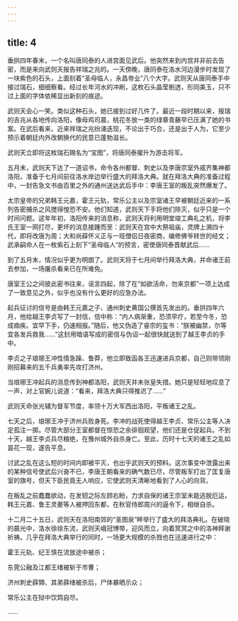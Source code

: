 ```yaml
---
---
---
```

title: 4
---




垂拱四年春末，一个名叫唐同泰的人进宫面见武后。他突然来到内宫并非前去告密，而是来向武则天报告祥瑞之兆的。一天傍晚，唐同泰在洛水河边漫步时发现了一块紫色的石头，上面刻着“圣母临人，永昌帝业”八个大字。武则天从唐同泰手中接过瑞石，细细察看。经过长年河水的冲刷，这枚石头晶莹剔透，形同美玉，只不过上面的字体依稀显出新刻的痕迹。

武则天会心一笑。类似这种石头，她已接到过好几件了。最近一段时期以来，报瑞的吉兆从各地传向洛阳，像母鸡司晨，桃花冬放一类的绿章青藤早已压满了她的书案。在武后看来，近来祥瑞之兆纷涌迭现，不论出于巧合，还是出于人为，它至少预示着朝廷内外改朝换代的民意已蓬勃滋长。

武则天立即将这枚瑞石赐名为“宝图”，将唐同泰擢升为游击将军。

五月末，武则天下达了一道诏书，命令各州都督、刺史以及李唐宗室外戚齐集神都洛阳，准备于七月间前往洛水岸边举行盛大的拜洛大典。就在拜洛大典的准备过程中，一封告急文书由百里之外的通州送达武后手中：李唐王室的叛乱突然爆发了。

太宗皇帝的兄弟韩王元嘉，霍王元轨，常乐公主以及宗室诸王早被朝廷近来的一系列告密捕杀之风搅得惶恐不安。他们知道，武则天下手将他们除灭，似乎只是一个时间问题。这年年初，洛阳传来的消息称，武则天将利用明堂竣工典礼之机，将李氏王室一网打尽，更坏的消息接踵而至：武则天在宫中大祭祖庙，灵牌上溯四十代，即将改唐为周；大和尚薛怀义正与一班僧侣日夜密商，编修佛爷转世的经文；武承嗣命人在一枚紫石上刻下“圣母临人”的预言，密使唐同泰晋献武后……

到了五月末，情况似乎更为明朗了。武则天将于七月间举行拜洛大典，并命诸王前去参加，一场屠杀看来已在所难免。

唐室王公之间彼此密书往来，谣言四起，除了在“如欲活命，勿来京都”一项上达成了一致意见之外，似乎也没有什么更好的应急办法。

起兵征讨的信号是由韩王元嘉之子、通州刺史黄国公撰首先发出的。垂拱四年六月，他给越王李贞写了一封信，信中称：“内人病渐重，恐须早疗，若至今冬，恐成痼疾。宜早下手，仍速相报。”随后，他又伪造了睿宗的玺书：“朕被幽禁，尔等宜各发兵救我……”这封用暗语写成的密信与伪诏一起很快就送到了越王李贞的手中。

李贞之子琅琊王冲性情急躁、鲁莽，他立即致函各王迅速进兵京都，自己则带领刚刚招募来的五千兵勇率先攻打济州。

当琅琊王冲起兵的消息传到神都洛阳，武则天并未张皇失措。她只是轻轻地叹息了一声，对上官婉儿说道：“看来，拜洛大典只得推迟了……”

武则天命张光辅为督军节度，率领十万大军西出洛阳，平叛诸王之乱。

七天之后，琅琊王冲于济州兵败身死。李冲的战死使得越王李贞、常乐公主等人决定孤注一掷。尽管大部分王室都督在惊恐之余徘徊观望，他们还是仓促起兵。不到十天，越王李贞兵尽粮绝，在豫州城外自杀身亡。至此，历时十七天的诸王之乱如昙花一现，遂告平息。

讨武之乱在这么短的时间内即被平灭，也出乎武则天的预料。这次事变中泄露出来的某种信号使武后兴奋不已，李唐王朝看来的确气数已尽，尽管叛军打出了匡复唐室的旗号，但天下臣民竟无人响应，它使武则天清晰地看到了人心的向背。

在叛乱之前蠢蠢欲动，在发轫之际左顾右盼，力求自保的诸王宗室未能逃脱厄运，韩王元嘉、鲁王灵夔等人被押回东都，在秋官侍郎周兴的逼令下，相继自杀。

十二月二十五日，武则天在洛阳南郊的“圣图泉”畔举行了盛大的拜洛典礼。在破晓的晨光中，洛水徐徐东流，武则天峨冠博带，迎风而立，向着冥冥之中的洛神拜谢祈祷。几乎在拜洛大典举行的同时，一场更大规模的杀戮也在迅速进行之中：

霍王元轨、纪王慎在流放途中被杀；

东莞公融及江都王绪被斩于市曹；

济州刺史薛䫔、其弟薛绪被杀后，尸体暴晒示众；

常乐公主在狱中饮鸩自尽。

……